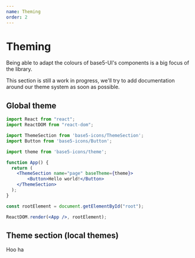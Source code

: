 ```yaml
---
name: Theming
order: 2
---
```


# Theming

Being able to adapt the colours of base5-UI's components is a big focus of the library.

This section is still a work in progress, we'll try to add documentation around our theme system as soon as possible.

## Global theme


```jsx
import React from "react";
import ReactDOM from "react-dom";

import ThemeSection from 'base5-icons/ThemeSection';
import Button from 'base5-icons/Button';

import theme from 'base5-icons/theme';

function App() {
  return (
    <ThemeSection name="page" baseTheme={theme}>
    	<Button>Hello world!</Button>
    </ThemeSection>
  );
}

const rootElement = document.getElementById("root");

ReactDOM.render(<App />, rootElement);
```

## Theme section (local themes)

Hoo ha